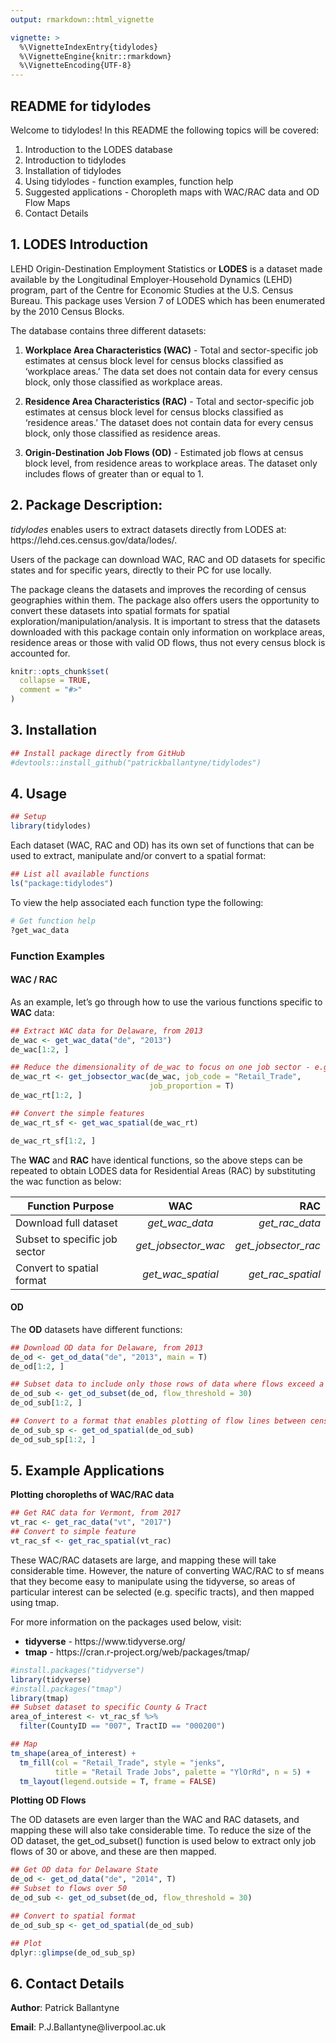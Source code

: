 ```yaml
---
output: rmarkdown::html_vignette

vignette: >
  %\VignetteIndexEntry{tidylodes}
  %\VignetteEngine{knitr::rmarkdown}
  %\VignetteEncoding{UTF-8}
---
```

## README for tidylodes

Welcome to tidylodes! In this README the following topics will be covered:

  1. Introduction to the LODES database
  2. Introduction to tidylodes
  3. Installation of tidylodes
  4. Using tidylodes - function examples, function help
  5. Suggested applications - Choropleth maps with WAC/RAC data and OD Flow Maps
  6. Contact Details

## 1. LODES Introduction 

LEHD Origin-Destination Employment Statistics or **LODES** is a dataset made available by the Longitudinal Employer-Household Dynamics (LEHD) program, part of the Centre for Economic Studies at the U.S. Census Bureau. This package uses Version 7 of LODES which has been enumerated by the 2010 Census Blocks.

The database contains three different datasets:
  
  1. **Workplace Area Characteristics (WAC)** - Total and sector-specific job estimates at census block level for census blocks classified as 'workplace areas.' The data set does not contain data for every census block, only those classified as workplace areas.
  
  2. **Residence Area Characteristics (RAC)** - Total and sector-specific job estimates at census block level for census blocks classified as 'residence areas.' The dataset does not contain data for every census block, only those classified as residence areas.
  
  3. **Origin-Destination Job Flows (OD)** - Estimated job flows at census block level, from residence areas to workplace areas. The dataset only includes flows of greater than or equal to 1. 
  

## 2. Package Description: 

*tidylodes* enables users to extract datasets directly from LODES at: https://lehd.ces.census.gov/data/lodes/. 

Users of the package can download WAC, RAC and OD datasets for specific states and for specific years, directly to their PC for use locally.

The package cleans the datasets and improves the recording of census geographies within them. The package also offers users the opportunity to convert these datasets into spatial formats for spatial exploration/manipulation/analysis. It is important to stress that the datasets downloaded with this package contain only information on workplace areas, residence areas or those with valid OD flows, thus not every census block is accounted for. 

```r
knitr::opts_chunk$set(
  collapse = TRUE,
  comment = "#>"
)
```

## 3. Installation

```r
## Install package directly from GitHub
#devtools::install_github("patrickballantyne/tidylodes")
```



## 4. Usage 

```r
## Setup
library(tidylodes)
```

Each dataset (WAC, RAC and OD) has its own set of functions that can be used to extract, manipulate and/or convert to a spatial format:

```r
## List all available functions
ls("package:tidylodes")
```

To view the help associated each function type the following:

```r
# Get function help
?get_wac_data
```

### Function Examples

#### WAC / RAC

As an example, let's go through how to use the various functions specific to **WAC** data:

```r
## Extract WAC data for Delaware, from 2013
de_wac <- get_wac_data("de", "2013")
de_wac[1:2, ]
```

```r
## Reduce the dimensionality of de_wac to focus on one job sector - e.g. Retail Trade
de_wac_rt <- get_jobsector_wac(de_wac, job_code = "Retail_Trade",
                               job_proportion = T)
de_wac_rt[1:2, ]
```

```r
## Convert the simple features
de_wac_rt_sf <- get_wac_spatial(de_wac_rt)
```

```r
de_wac_rt_sf[1:2, ]
```


The **WAC** and **RAC** have identical functions, so the above steps can be repeated to obtain LODES data for Residential Areas (RAC) by substituting the wac function as below:

| Function Purpose                | WAC                   | RAC                 |
| --------------------------------|:---------------------:| -------------------:|
| Download full dataset           | *get_wac_data*        | *get_rac_data*      |
| Subset to specific job sector   | *get_jobsector_wac*   | *get_jobsector_rac* |
| Convert to spatial format       | *get_wac_spatial*     | *get_rac_spatial*   |

#### OD

The **OD** datasets have different functions:

```r
## Download OD data for Delaware, from 2013
de_od <- get_od_data("de", "2013", main = T)
de_od[1:2, ]
```

```r
## Subset data to include only those rows of data where flows exceed a certain threshold
de_od_sub <- get_od_subset(de_od, flow_threshold = 30)
de_od_sub[1:2, ]
```

```r
## Convert to a format that enables plotting of flow lines between census block centroids
de_od_sub_sp <- get_od_spatial(de_od_sub)
de_od_sub_sp[1:2, ]
```

## 5. Example Applications

**Plotting choropleths of WAC/RAC data**

```r
## Get RAC data for Vermont, from 2017 
vt_rac <- get_rac_data("vt", "2017")
## Convert to simple feature
vt_rac_sf <- get_rac_spatial(vt_rac)
```

These WAC/RAC datasets are large, and mapping these will take considerable time. However, the nature of converting WAC/RAC to sf means that they become easy to manipulate using the tidyverse, so areas of particular interest can be selected (e.g. specific tracts), and then mapped using tmap.

For more information on the packages used below, visit:

- **tidyverse** - https://www.tidyverse.org/
- **tmap** - https://cran.r-project.org/web/packages/tmap/ 

```r
#install.packages("tidyverse")
library(tidyverse)
#install.packages("tmap")
library(tmap)
## Subset dataset to specific County & Tract
area_of_interest <- vt_rac_sf %>%
  filter(CountyID == "007", TractID == "000200")

## Map 
tm_shape(area_of_interest) +
  tm_fill(col = "Retail_Trade", style = "jenks",
          title = "Retail Trade Jobs", palette = "YlOrRd", n = 5) +
  tm_layout(legend.outside = T, frame = FALSE) 
```


**Plotting OD Flows**

The OD datasets are even larger than the WAC and RAC datasets, and mapping these will also take considerable time. To reduce the size of the OD dataset, the get_od_subset() function is used below to extract only job flows of 30 or above, and these are then mapped.

```r
## Get OD data for Delaware State
de_od <- get_od_data("de", "2014", T)
## Subset to flows over 50
de_od_sub <- get_od_subset(de_od, flow_threshold = 30)
```

```r
## Convert to spatial format
de_od_sub_sp <- get_od_spatial(de_od_sub)

## Plot 
dplyr::glimpse(de_od_sub_sp)
```

## 6. Contact Details 

**Author**: Patrick Ballantyne

**Email**: P.J.Ballantyne@liverpool.ac.uk
